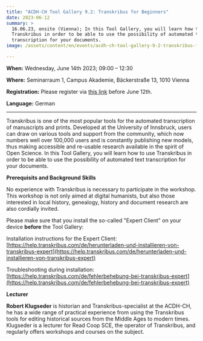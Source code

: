 ```yaml
---
title: "ACDH-CH Tool Gallery 9.2: Transkribus for Beginners"
date: 2023-06-12
summary: >
  16.06.23, onsite (Vienna); In this Tool Gallery, you will learn how to use
  Transkribus in order to be able to use the possibility of automated text
  transcription for your documents.
image: /assets/content/en/events/acdh-ch-tool-gallery-9-2-transkribus-for-beginners/image.png

---
```


**When:** Wednesday, June 14th 2023; 09:00 – 12:30

**Where:** Seminarraum 1, Campus Akademie, Bäckerstraße 13, 1010 Vienna

**Registration:** Please register via [this link](https://www.oeaw.ac.at/acdh/events/registration/acdh-ch-tool-gallery-92) before June 12th.

**Language:** German

***

Transkribus is one of the most popular tools for the automated transcription of manuscripts and prints. Developed at the University of Innsbruck, users can draw on various tools and support from the community, which now numbers well over 100,000 users and is constantly publishing new models, thus making accessible and re-usable research available in the spirit of Open Science. In this Tool Gallery, you will learn how to use Transkribus in order to be able to use the possibility of automated text transcription for your documents.

**Prerequisits and Background Skills**

No experience with Transkribus is necessary to participate in the workshop. This workshop is not only aimed at digital humanists, but also those interested in local history, genealogy, history and document research are also cordially invited.

Please make sure that you install the so-called "Expert Client" on your device **before** the Tool Gallery:

Installation instructions for the Expert Client:[https://help.transkribus.com/de/herunterladen-und-installieren-von-transkribus-expert](https://help.transkribus.com/de/herunterladen-und-installieren-von-transkribus-expert)

Troubleshooting during installation:\
[https://help.transkribus.com/de/fehlerbehebung-bei-transkribus-expert](https://help.transkribus.com/de/fehlerbehebung-bei-transkribus-expert)

**Lecturer**

**Robert Klugseder** is historian and Transkribus-specialist at the ACDH-CH, he has a wide range of practical experience from using the Transkribus tools for editing historical sources from the Middle Ages to modern times. Klugseder is a lecturer for Read Coop SCE, the operator of Transkribus, and regularly offers workshops and courses on the subject.
